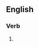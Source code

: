 ==English==

===Verb===
{{head|en|verb form}}

# {{present participle of|emancipate|lang=en|nocat=1}}